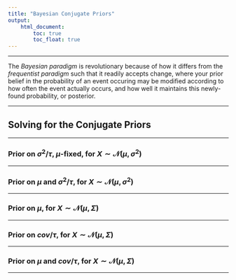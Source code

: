 ```yaml
---
title: "Bayesian Conjugate Priors"
output:
    html_document:
        toc: true
        toc_float: true
---
```


***

The _Bayesian paradigm_ is revolutionary because of how it differs from the _frequentist paradigm_ such that it readily accepts change, where your prior belief in the probability of an event occuring may be modified according to how often the event actually occurs, and how well it maintains this newly-found probability, or posterior.

***

## Solving for the Conjugate Priors

***

### Prior on $\sigma^2 / \tau$, $\mu$-fixed, for $X \sim \mathcal{N} (\mu,\sigma^2)$

***

### Prior on $\mu$ and $\sigma^2 / \tau$, for $X \sim \mathcal{N} (\mu,\sigma^2)$

***

### Prior on $\mu$, for $X \sim \mathcal{N} (\mu,\Sigma)$

***

### Prior on $cov / \tau$, for $X \sim \mathcal{N} (\mu,\Sigma)$

***

### Prior on $\mu$ and $cov / \tau$, for $X \sim \mathcal{N} (\mu,\Sigma)$

***
